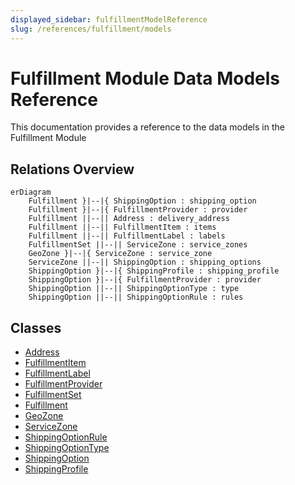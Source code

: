 ```yaml
---
displayed_sidebar: fulfillmentModelReference
slug: /references/fulfillment/models
---
```



# Fulfillment Module Data Models Reference

This documentation provides a reference to the data models in the Fulfillment Module

## Relations Overview

```mermaid
erDiagram
	Fulfillment }|--|{ ShippingOption : shipping_option
	Fulfillment }|--|{ FulfillmentProvider : provider
	Fulfillment ||--|| Address : delivery_address
	Fulfillment ||--|| FulfillmentItem : items
	Fulfillment ||--|| FulfillmentLabel : labels
	FulfillmentSet ||--|| ServiceZone : service_zones
	GeoZone }|--|{ ServiceZone : service_zone
	ServiceZone ||--|| ShippingOption : shipping_options
	ShippingOption }|--|{ ShippingProfile : shipping_profile
	ShippingOption }|--|{ FulfillmentProvider : provider
	ShippingOption ||--|| ShippingOptionType : type
	ShippingOption ||--|| ShippingOptionRule : rules

```

## Classes

- [Address](../fulfillment_models/classes/fulfillment_models.Address.mdx)
- [FulfillmentItem](../fulfillment_models/classes/fulfillment_models.FulfillmentItem.mdx)
- [FulfillmentLabel](../fulfillment_models/classes/fulfillment_models.FulfillmentLabel.mdx)
- [FulfillmentProvider](../fulfillment_models/classes/fulfillment_models.FulfillmentProvider.mdx)
- [FulfillmentSet](../fulfillment_models/classes/fulfillment_models.FulfillmentSet.mdx)
- [Fulfillment](../fulfillment_models/classes/fulfillment_models.Fulfillment.mdx)
- [GeoZone](../fulfillment_models/classes/fulfillment_models.GeoZone.mdx)
- [ServiceZone](../fulfillment_models/classes/fulfillment_models.ServiceZone.mdx)
- [ShippingOptionRule](../fulfillment_models/classes/fulfillment_models.ShippingOptionRule.mdx)
- [ShippingOptionType](../fulfillment_models/classes/fulfillment_models.ShippingOptionType.mdx)
- [ShippingOption](../fulfillment_models/classes/fulfillment_models.ShippingOption.mdx)
- [ShippingProfile](../fulfillment_models/classes/fulfillment_models.ShippingProfile.mdx)
